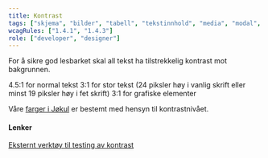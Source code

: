 ```yaml
---
title: Kontrast
tags: ["skjema", "bilder", "tabell", "tekstinnhold", "media", "modal", "innlogging", "animasjon", "navigasjon"]
wcagRules: ["1.4.1", "1.4.3"]
role: ["developer", "designer"]
---
```



For å sikre god lesbarket skal all tekst ha tilstrekkelig kontrast mot bakgrunnen.

<List>
    <CheckListItem>4.5:1 for normal tekst</CheckListItem>
    <CheckListItem>
        3:1 for stor tekst (24 piksler høy i vanlig skrift eller minst 19 piksler høy i fet skrift)
    </CheckListItem>
    <CheckListItem>3:1 for grafiske elementer</CheckListItem>
</List>

Våre [farger i Jøkul](https://jokul.fremtind.no/profil/farger) er bestemt med hensyn til kontrastnivået.

#### Lenker

[Eksternt verktøy til testing av kontrast](https://colourcontrast.cc)
